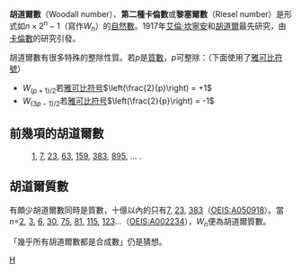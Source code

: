'''胡道爾數'''（Woodall number）、'''第二種卡倫數'''或'''黎塞爾數'''（Riesel number）是形式如<math>n \times 2^n-1</math>（寫作<math>W_n</math>）的[[自然數|自然數]]。1917年[[艾倫·坎寧安|艾倫·坎寧安]]和[[胡道爾|胡道爾]]最先研究，由[[卡倫數|卡倫數]]的研究引發。

胡道爾數有很多特殊的整除性質。若''p''是[[質數|質數]]，''p''可整除：（下面使用了[[雅可比符號|雅可比符號]]）

*<math>W_{(p+1)/2}</math>若[[雅可比符号|雅可比符号]]<math>\left(\frac{2}{p}\right) = +1</math>
*<math>W_{(3p-1)/2}</math>若[[雅可比符号|雅可比符号]]<math>\left(\frac{2}{p}\right) = -1</math>

== 前幾項的胡道爾數 ==
:[[1|1]], [[7|7]], [[23|23]], [[63|63]], [[159|159]], [[383|383]], [[895|895]], … {{OEIS|id=A003261}}.

==胡道爾質數==
有頗少胡道爾數同時是質數，十億以內的只有[[7|7]], [[23|23]], [[383|383]]（[[OEIS:A050918|OEIS:A050918]]）。當''n''=[[2|2]], [[3|3]], [[6|6]], [[30|30]], [[75|75]], [[81|81]], [[115|115]], [[123|123]]...（[[OEIS:A002234|OEIS:A002234]]），<math>W_n</math>便為胡道爾質數。

「幾乎所有胡道爾數都是合成數」仍是猜想。

[[Category:整数数列|H]]